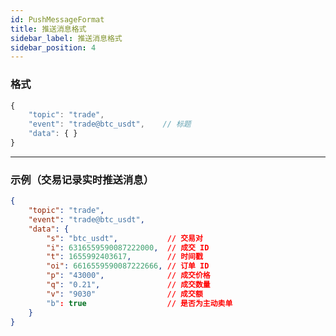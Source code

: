 ```yaml
---
id: PushMessageFormat
title: 推送消息格式
sidebar_label: 推送消息格式
sidebar_position: 4
---
```


### 格式
```javascript
{
    "topic": "trade",
    "event": "trade@btc_usdt",    // 标题
    "data": { }
}
```

---

### 示例（交易记录实时推送消息）
```json
{
    "topic": "trade",
    "event": "trade@btc_usdt",
    "data": {
        "s": "btc_usdt",           // 交易对
        "i": 6316559590087222000,  // 成交 ID
        "t": 1655992403617,        // 时间戳
        "oi": 6616559590087222666, // 订单 ID
        "p": "43000",              // 成交价格
        "q": "0.21",               // 成交数量
        "v": "9030"                // 成交额
        "b": true                  // 是否为主动卖单
    }
}
```
